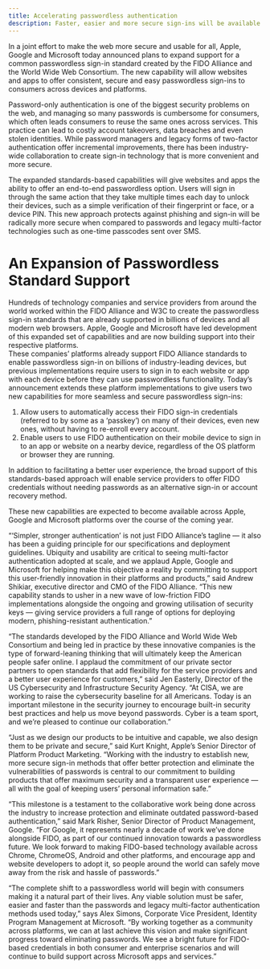 ```yaml
---
title: Accelerating passwordless authentication
description: Faster, easier and more secure sign‑ins will be available to consumers across leading devices and platforms
---
```


In a joint effort to make the web more secure and usable for all, Apple, Google and Microsoft today announced plans to expand support for a common passwordless sign-in standard created by the FIDO Alliance and the World Wide Web Consortium. The new capability will allow websites and apps to offer consistent, secure and easy passwordless sign-ins to consumers across devices and platforms.

Password-only authentication is one of the biggest security problems on the web, and managing so many passwords is cumbersome for consumers, which often leads consumers to reuse the same ones across services. This practice can lead to costly account takeovers, data breaches and even stolen identities. While password managers and legacy forms of two-factor authentication offer incremental improvements, there has been industry-wide collaboration to create sign-in technology that is more convenient and more secure.

The expanded standards-based capabilities will give websites and apps the ability to offer an end-to-end passwordless option. Users will sign in through the same action that they take multiple times each day to unlock their devices, such as a simple verification of their fingerprint or face, or a device PIN. This new approach protects against phishing and sign-in will be radically more secure when compared to passwords and legacy multi-factor technologies such as one-time passcodes sent over SMS.

# An Expansion of Passwordless Standard Support

Hundreds of technology companies and service providers from around the world worked within the FIDO Alliance and W3C to create the passwordless sign-in standards that are already supported in billions of devices and all modern web browsers. Apple, Google and Microsoft have led development of this expanded set of capabilities and are now building support into their respective platforms.  
These companies’ platforms already support FIDO Alliance standards to enable passwordless sign-in on billions of industry-leading devices, but previous implementations require users to sign in to each website or app with each device before they can use passwordless functionality. Today’s announcement extends these platform implementations to give users two new capabilities for more seamless and secure passwordless sign-ins:

1. Allow users to automatically access their FIDO sign-in credentials (referred to by some as a ‘passkey’) on many of their devices, even new ones, without having to re-enroll every account.
2. Enable users to use FIDO authentication on their mobile device to sign in to an app or website on a nearby device, regardless of the OS platform or browser they are running.

In addition to facilitating a better user experience, the broad support of this standards-based approach will enable service providers to offer FIDO credentials without needing passwords as an alternative sign-in or account recovery method.

These new capabilities are expected to become available across Apple, Google and Microsoft platforms over the course of the coming year.

“‘Simpler, stronger authentication’ is not just FIDO Alliance’s tagline — it also has been a guiding principle for our specifications and deployment guidelines. Ubiquity and usability are critical to seeing multi-factor authentication adopted at scale, and we applaud Apple, Google and Microsoft for helping make this objective a reality by committing to support this user-friendly innovation in their platforms and products,” said Andrew Shikiar, executive director and CMO of the FIDO Alliance. “This new capability stands to usher in a new wave of low-friction FIDO implementations alongside the ongoing and growing utilisation of security keys — giving service providers a full range of options for deploying modern, phishing-resistant authentication.”

“The standards developed by the FIDO Alliance and World Wide Web Consortium and being led in practice by these innovative companies is the type of forward-leaning thinking that will ultimately keep the American people safer online. I applaud the commitment of our private sector partners to open standards that add flexibility for the service providers and a better user experience for customers,” said Jen Easterly, Director of the US Cybersecurity and Infrastructure Security Agency. “At CISA, we are working to raise the cybersecurity baseline for all Americans. Today is an important milestone in the security journey to encourage built-in security best practices and help us move beyond passwords. Cyber is a team sport, and we’re pleased to continue our collaboration.”

“Just as we design our products to be intuitive and capable, we also design them to be private and secure,” said Kurt Knight, Apple’s Senior Director of Platform Product Marketing. “Working with the industry to establish new, more secure sign-in methods that offer better protection and eliminate the vulnerabilities of passwords is central to our commitment to building products that offer maximum security and a transparent user experience — all with the goal of keeping users’ personal information safe.”

“This milestone is a testament to the collaborative work being done across the industry to increase protection and eliminate outdated password-based authentication,” said Mark Risher, Senior Director of Product Management, Google. “For Google, it represents nearly a decade of work we’ve done alongside FIDO, as part of our continued innovation towards a passwordless future. We look forward to making FIDO-based technology available across Chrome, ChromeOS, Android and other platforms, and encourage app and website developers to adopt it, so people around the world can safely move away from the risk and hassle of passwords.”

“The complete shift to a passwordless world will begin with consumers making it a natural part of their lives. Any viable solution must be safer, easier and faster than the passwords and legacy multi-factor authentication methods used today,” says Alex Simons, Corporate Vice President, Identity Program Management at Microsoft. “By working together as a community across platforms, we can at last achieve this vision and make significant progress toward eliminating passwords. We see a bright future for FIDO-based credentials in both consumer and enterprise scenarios and will continue to build support across Microsoft apps and services.”
